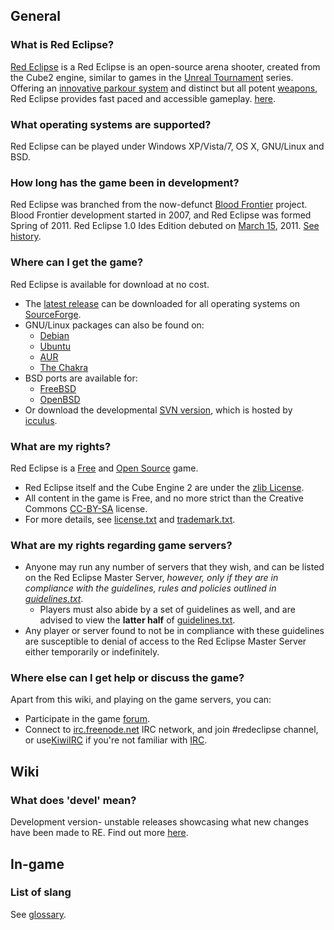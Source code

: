 == General ==

=== What is Red Eclipse? ===
[http://www.redeclipse.net/ Red Eclipse] is a Red Eclipse is an open-source arena shooter, created from the Cube2 engine, similar to games in the [http://en.wikipedia.org/wiki/Unreal_Tournament Unreal Tournament] series. Offering an [[Guide#Basic_Parkour|innovative parkour system]] and distinct but all potent [[weapons]], Red Eclipse provides fast paced and accessible gameplay. [[What is Red Eclipse#About|here]].

=== What operating systems are supported? ===
Red Eclipse can be played under Windows XP/Vista/7, OS X, GNU/Linux and BSD.

=== How long has the game been in development? ===
Red Eclipse was branched from the now-defunct [https://sourceforge.net/projects/bloodfrontier/ Blood Frontier] project. Blood Frontier development started in 2007, and Red Eclipse was formed Spring of 2011. Red Eclipse 1.0 Ides Edition debuted on [http://en.wikipedia.org/wiki/Ides_of_march March 15], 2011. [[What is Red Eclipse#History|See history]].

=== Where can I get the game? ===
Red Eclipse is available for download at no cost.
* The [http://www.redeclipse.net/download latest release] can be downloaded for all operating systems on [https://sourceforge.net/ SourceForge].
* GNU/Linux packages can also be found on:
** [[How to install#Debian|Debian]]
** [[How to install#Ubuntu|Ubuntu]]
** [http://www.redeclipse.net/aur AUR]
** [http://www.redeclipse.net/chakra The Chakra] <!-- link doesn't lead anywhere -->
* BSD ports are available for:
** [https://www.freshports.org/games/redeclipse/ FreeBSD]
** [ftp://ftp.openbsd.com/ports/games/redeclipse/ OpenBSD]
* Or download the developmental [http://www.redeclipse.net/devel SVN version], which is hosted by [http://icculus.org/ icculus].

=== What are my rights? ===
Red Eclipse is a [http://www.gnu.org/philosophy/free-sw.html Free] and [http://www.opensource.org/ Open Source] game. 
* Red Eclipse itself and the Cube Engine 2 are under the [http://en.wikipedia.org/wiki/Zlib_License zlib License].
* All content in the game is Free, and no more strict than the Creative Commons [http://creativecommons.org/licenses/by-sa/3.0/ CC-BY-SA] license.
* For more details, see [http://svn.icculus.org/*checkout*/redeclipse/doc/license.txt license.txt] and [http://svn.icculus.org/*checkout*/redeclipse/doc/trademark.txt trademark.txt].

=== What are my rights regarding game servers? === 
* Anyone may run any number of servers that they wish, and can be listed on the Red Eclipse Master Server, ''however, only if they are in compliance with the guidelines, rules and policies outlined in [http://svn.icculus.org/*checkout*/redeclipse/doc/guidelines.txt guidelines.txt]''.
** Players must also abide by a set of guidelines as well, and are advised to view the '''latter half''' of [http://svn.icculus.org/*checkout*/redeclipse/doc/guidelines.txt guidelines.txt].
* Any player or server found to not be in compliance with these guidelines are susceptible to denial of access to the Red Eclipse Master Server either temporarily or indefinitely.

=== Where else can I get help or discuss the game? ===
Apart from this wiki, and playing on the game servers, you can:
* Participate in the game [http://redeclipse.net/forum forum].
* Connect to [irc://irc.freenode.net irc.freenode.net] IRC network, and join #redeclipse channel, or use[https://kiwiirc.com/client/chat.freenode.net/?nick=guest%7C?#redeclipse KiwiIRC] if you're not familiar with [[IRC]].


== Wiki ==

=== What does 'devel' mean? ===
Development version- unstable releases showcasing what new changes have been made to RE. Find out more [http://redeclipse.net/wiki/Obtain_development_version here].

== In-game ==

=== List of slang ===

See [[glossary]].